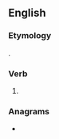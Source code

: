 ==English==

===Etymology===
{{suffix|bury|est|lang=en}}.

===Verb===
{{head|en|verb form}}

# {{en-archaic second-person singular of|bury|lang=en}}

===Anagrams===
* {{anagrams|en|a=beirstu|biurets|bustier|subtrie}}
